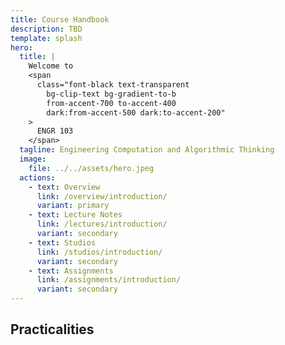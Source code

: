 ```yaml
---
title: Course Handbook
description: TBD
template: splash
hero:
  title: |
    Welcome to 
    <span
      class="font-black text-transparent
        bg-clip-text bg-gradient-to-b
        from-accent-700 to-accent-400
        dark:from-accent-500 dark:to-accent-200"
    >
      ENGR 103
    </span> 
  tagline: Engineering Computation and Algorithmic Thinking
  image:
    file: ../../assets/hero.jpeg
  actions:
    - text: Overview
      link: /overview/introduction/
      variant: primary
    - text: Lecture Notes
      link: /lectures/introduction/
      variant: secondary
    - text: Studios
      link: /studios/introduction/
      variant: secondary
    - text: Assignments
      link: /assignments/introduction/
      variant: secondary
---
```



## Practicalities

<CardGrid stagger>
  <LinkCard
    title="Demos Scheduling"
    href="/practicalities/demos/"
    description="Instructions to schedule demos for your assignments."
  />
  <LinkCard
    title="C++ Style Guide"
    href="/practicalities/style/"
    description="Minimal course-specific style guide for C++ programming."
  />
  <LinkCard
    title="Polya Design"
    href="/practicalities/polya/"
    description="Problem solving guidelines for programming assignments."
  />
  <LinkCard
    title="Vim Cheatsheet"
    href="/practicalities/vim/"
    description="Course-specific Vim cheatsheet for terminal-based text editing."
  />
</CardGrid>
